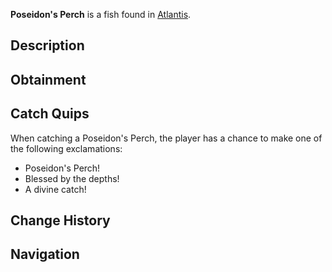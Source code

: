 {{FishInfobox
|image          = Poseidon's Perch.png
|rarity         = Common
|sea            = First Sea
|location       = [[Atlantis]]
|sublocation    = 
|sources        = Fishing Rod
|radar_location = 
|xp             = 50
|weather        = Clear
|time           = Day
|season         = Spring
|bait           = Insect
|base_weight    = 2.5
|base_value     = 70
|weight_range   = 1.5
|base_chance    = 80
|base_resil     = 75
}}
'''Poseidon's Perch''' is a {{Rarity|Common}} fish found in [[Atlantis]].

== Description ==
{{Description|These curious fish inhabit the grand sunken temples. Their fins have patterns resembling ancient waves, leading many to believe they were blessed by ancient gods.|Bestiary Entry}}

== Obtainment ==
{{Description|Sunken's Depth Pool|Bestiary Hint}}
{{Fish Availability|
Atlantis/Sunken Depths
|top_rods      = 
Free Spirit Rod\160628.47\16723.95;
Leviathan's Fang Rod\158626.11\0;
Trident Rod\155264.42\13407.47;
Azure Of Lagoon\154393.58\18637.63;
No-Life Rod\146905.03\19100.29;
Training Rod\115368.15\20293.67;
Flimsy Rod\90257.93\17407.9;
Long Rod\120808.48\14936.24;
Nocturnal Rod\86307.05\70470.45;
Seraphic Rod\133421.81\18976.27;
Fast Rod\127172.67\18917.58;
Blazebringer Rod\134931.39\17244.1;
Challenger's Rod\134107.93\17375.57;
Zeus Rod\134070.42\16186.4;
Verdant Shear Rod\133408.11\16229.48;
Depthseeker Rod\131317.12\15097.02;
Avalanche Rod\129819.14\14489;
Rod Of The Forgotten Fang\129732.96\17334.34;
Rod Of The Depths\129200.44\15751.61;
Volcanic Rod\129114.7\15300.1;
Ethereal Prism Rod\127467.27\0;
Rod Of The Exalted One\126339.73\15896.13;
Astralhook Rod\126192.59\0;
Steady Rod\63716.72\8139.19
|recommended   = Trident Rod
}}

== Catch Quips ==
When catching a Poseidon's Perch, the player has a chance to make one of the following exclamations:
* Poseidon's Perch!
* Blessed by the depths!
* A divine catch!

== Change History ==
{{Change History|{{subst:Current Version}}}}

== Navigation ==
{{Fish Navbox|Atlantis}}